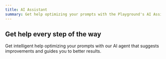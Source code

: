 ```yaml
---
title: AI Assistant
summary: Get help optimizing your prompts with the Playground's AI Assistant. Learn how this intelligent agent can suggest improvements and guide you to better results.
---
```


## Get help every step of the way

Get intelligent help optimizing your prompts with our AI agent that suggests improvements and guides you to better results.